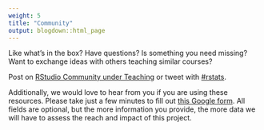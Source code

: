```yaml
---
weight: 5
title: "Community"
output: blogdown::html_page
---
```


Like what's in the box? Have questions? Is something you need missing? Want to 
exchange ideas with others teaching similar courses?

Post on [RStudio Community under Teaching](https://community.rstudio.com/c/teaching) 
or tweet with [#rstats](https://twitter.com/search?q=%23rstats).

Additionally, we would love to hear from you if you are using these resources. 
Please take just a few minutes to fill out 
[this Google form](https://forms.gle/AjqXStdFq42TTV9LA). All fields are optional, 
but the more information you provide, the more data we will have to assess the 
reach and impact of this project.
